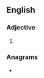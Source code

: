 {{also|soft-boiled|soft boiled}}
==English==

===Adjective===
{{en-adj|-}}

# {{alternative spelling of|soft-boiled|lang=en}}

===Anagrams===
* {{anagrams|en|fieldboots}}
